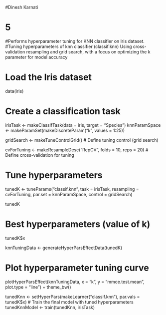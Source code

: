 #Dinesh Karnati 

# 5
#Performs hyperparameter tuning for KNN classifier on Iris dataset.
#Tuning hyperparameters of knn classifier (classif.knn) Using cross-validation resampling and grid search, with a focus on optimizing the k parameter for model accuracy

# Load the Iris dataset
data(iris)

# Create a classification task
irisTask <- makeClassifTask(data = iris, target = "Species") 
knnParamSpace <- makeParamSet(makeDiscreteParam("k", values = 1:25))

gridSearch <- makeTuneControlGrid() # Define tuning control (grid search)

cvForTuning <- makeResampleDesc("RepCV", folds = 10, reps = 20) # Define cross-validation for tuning

# Tune hyperparameters
tunedK <- tuneParams("classif.knn", task = irisTask, 
                     resampling = cvForTuning, 
                     par.set = knnParamSpace, 
                     control = gridSearch)

tunedK

# Best hyperparameters (value of k)
tunedK$x

knnTuningData <- generateHyperParsEffectData(tunedK)

# Plot hyperparameter tuning curve
plotHyperParsEffect(knnTuningData, x = "k", y = "mmce.test.mean",
                    plot.type = "line") +
  theme_bw()

tunedKnn <- setHyperPars(makeLearner("classif.knn"), par.vals = tunedK$x)
# Train the final model with tuned hyperparameters
tunedKnnModel <- train(tunedKnn, irisTask)
